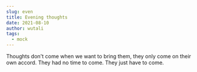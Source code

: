 ```yaml
---
slug: even
title: Evening thoughts
date: 2021-08-10
author: wutali
tags:
  - mock
---
```



Thoughts don't come when we want to bring them, they only come on their own accord. They had no time to come. They just have to come.